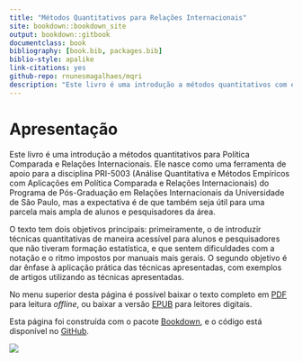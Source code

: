 ```yaml
--- 
title: "Métodos Quantitativos para Relações Internacionais"
site: bookdown::bookdown_site
output: bookdown::gitbook
documentclass: book
bibliography: [book.bib, packages.bib]
biblio-style: apalike
link-citations: yes
github-repo: rnunesmagalhaes/mqri
description: "Este livro é uma introdução a métodos quantitativos com exemplos de Política Comparada e Relações Internacionais. Ele nasce como uma ferramenta de apoio para a disciplina PRI-5003 (Análise Quantitativa e Métodos Empíricos com Aplicações em Política Comparada e Relações Internacionais) do Programa de Pós-Graduação em Relações Internacionais da Universidade de São Paulo, mas a expectativa é de que também seja útil para uma parcela mais ampla de alunos e pesquisadores da área."
---
```


# Apresentação {-}

Este livro é uma introdução a métodos quantitativos para Política Comparada e Relações Internacionais. Ele nasce como uma ferramenta de apoio para a disciplina PRI-5003 (Análise Quantitativa e Métodos Empíricos com Aplicações em Política Comparada e Relações Internacionais) do Programa de Pós-Graduação em Relações Internacionais da Universidade de São Paulo, mas a expectativa é de que também seja útil para uma parcela mais ampla de alunos e pesquisadores da área.

O texto tem dois objetivos principais: primeiramente, o de introduzir técnicas quantitativas de maneira acessível para alunos e pesquisadores que não tiveram formação estatística, e que sentem dificuldades com a notação e o ritmo impostos por manuais mais gerais. O segundo objetivo é dar ênfase à aplicação prática das técnicas apresentadas, com exemplos de artigos utilizando as técnicas apresentadas.

No menu superior desta página é possível baixar o texto completo em [PDF](http://rmagalhaes.com/mqri/mqri.pdf) para leitura _offline_, ou baixar a versão [EPUB](http://rmagalhaes.com/mqri/mqri.epub) para leitores digitais.

Esta página foi construída com o pacote [Bookdown](https://github.com/rstudio/bookdown), e o código está disponível no [GitHub](www.github.com/rnunesmagalhaes/).

<img src="capa.png" />